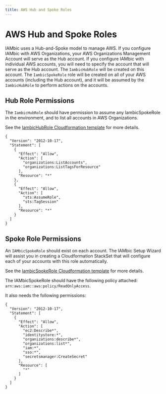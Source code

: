 ```yaml
---
title: AWS Hub and Spoke Roles
---
```


# AWS Hub and Spoke Roles

IAMbic uses a Hub-and-Spoke model to manage AWS. If you configure IAMbic with AWS Organizations,
your AWS Organizations Management Account will serve as the Hub account.
If you configure IAMbic with individual AWS accounts, you will need to specify the account that will
serve as the Hub account. The `IambicHubRole` will be created on this account. The `IambicSpokeRole` role will be created
on all of your AWS accounts (including the Hub account), and it will be assumed by the `IambicHubRole` to perform actions on the accounts.

## Hub Role Permissions

The `IambicHubRole` should have permission to assume any IambicSpokeRole
in the environment, and to list all accounts in AWS Organizations.

See the [IambicHubRole Cloudformation template](https://github.com/noqdev/iambic/blob/main/iambic/plugins/v0_1_0/aws/cloud_formation/templates/IambicHubRole.yml)
for more details.

```
{
  "Version": "2012-10-17",
  "Statement": [
    {
      "Effect": "Allow",
      "Action": [
        "organizations:ListAccounts",
        "organizations:ListTagsForResource"
      ],
      "Resource": "*"
    },
    {
      "Effect": "Allow",
      "Action": [
        "sts:AssumeRole",
        "sts:TagSession"
      ],
      "Resource": "*"
    }
  ]
}
```

## Spoke Role Permissions

An `IAMbicSpokeRole` should exist on each account. The IAMbic Setup Wizard will
assist you in creating a Cloudformation StackSet that will configure each of
your accounts with this role automatically.

See the [IambicSpokeRole Cloudformation template](https://github.com/noqdev/iambic/blob/main/iambic/plugins/v0_1_0/aws/cloud_formation/templates/IambicSpokeRole.yml)
for more details.

The IAMbicSpokeRole should have the following policy attached: `arn:aws:iam::aws:policy/ReadOnlyAccess`.

It also needs the following permissions:

```
{
  "Version": "2012-10-17",
  "Statement": [
    {
      "Effect": "Allow",
      "Action": [
        "ec2:Describe*",
        "identitystore:*",
        "organizations:describe*",
        "organizations:list*",
        "iam:*",
        "sso:*",
        "secretsmanager:CreateSecret"
      ],
      "Resource": [
        "*"
      ]
    }
  ]
}
```